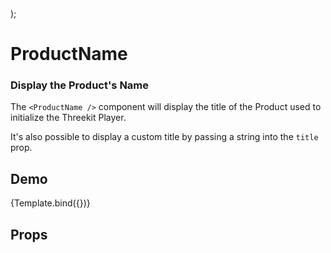 
  <ThreekitProvider>
    <ProductName {...args} />
  </ThreekitProvider>
);

<Meta title="Display/Product Name" />

# ProductName

### Display the Product's Name

The `<ProductName />` component will display the title of the Product used to
initialize the Threekit Player.

It's also possible to display a custom title by passing a string into the `title` prop.

## Demo

<Canvas>
  <Story
    name="Product Name"
    args={{
      title: 'Product Title',
    }}
  >
    {Template.bind({})}
  </Story>
</Canvas>

## Props

<ArgsTable of={ProductName} />
